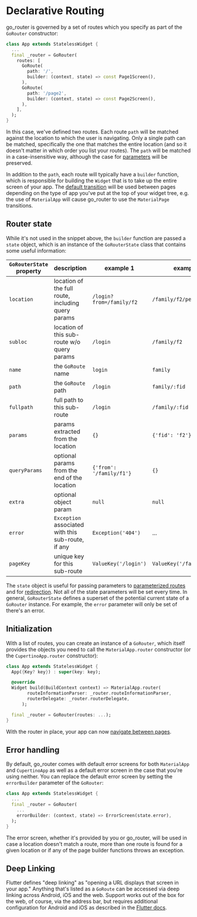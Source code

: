 # Declarative Routing

go_router is governed by a set of routes which you specify as part of the
`GoRouter` constructor:

```dart
class App extends StatelessWidget {
  ...
  final _router = GoRouter(
    routes: [
      GoRoute(
        path: '/',
        builder: (context, state) => const Page1Screen(),
      ),
      GoRoute(
        path: '/page2',
        builder: (context, state) => const Page2Screen(),
      ),
    ],
  );
}
```

In this case, we've defined two routes. Each route `path` will be matched
against the location to which the user is navigating. Only a single path can be
matched, specifically the one that matches the entire location (and so it
doesn't matter in which order you list your routes). The `path` will be matched
in a case-insensitive way, although the case for [parameters](/parameters) will
be preserved.

In addition to the `path`, each route will typically have a `builder` function,
which is responsible for building the `Widget` that is to take up the entire
screen of your app. The [default transition](/transitions) will be used between
pages depending on the type of app you've put at the top of your widget tree,
e.g. the use of `MaterialApp` will cause go_router to use the `MaterialPage`
transitions.

## Router state

While it's not used in the snippet above, the `builder` function are passed a
`state` object, which is an instance of the `GoRouterState` class that contains
some useful information:

| `GoRouterState` property | description                                        | example 1                | example 2                  |
| ------------------------ | -------------------------------------------------- | ------------------------ | -------------------------- |
| `location`               | location of the full route, including query params | `/login?from=/family/f2` | `/family/f2/person/p1`     |
| `subloc`                 | location of this sub-route w/o query params        | `/login`                 | `/family/f2`               |
| `name`                   | the `GoRoute` name                                 | `login`                  | `family`                   |
| `path`                   | the `GoRoute` path                                 | `/login`                 | `family/:fid`              |
| `fullpath`               | full path to this sub-route                        | `/login`                 | `/family/:fid`             |
| `params`                 | params extracted from the location                 | `{}`                     | `{'fid': 'f2'}`            |
| `queryParams`            | optional params from the end of the location       | `{'from': '/family/f1'}` | `{}`                       |
| `extra`                  | optional object param                              | `null`                   | `null`                     |
| `error`                  | `Exception` associated with this sub-route, if any | `Exception('404')`       | ...                        |
| `pageKey`                | unique key for this sub-route                      | `ValueKey('/login')`     | `ValueKey('/family/:fid')` |

The `state` object is useful for passing parameters to [parameterized
routes](/parameters) and for [redirection](/redirection). Not all of the state
parameters will be set every time. In general, `GoRouterState` defines a
superset of the potential current state of a `GoRouter` instance. For example,
the `error` parameter will only be set of there's an error.

## Initialization

With a list of routes, you can create an instance of a `GoRouter`, which itself
provides the objects you need to call the `MaterialApp.router` constructor (or
the `CupertinoApp.router` constructor):

```dart
class App extends StatelessWidget {
  App({Key? key}) : super(key: key);

  @override
  Widget build(BuildContext context) => MaterialApp.router(
        routeInformationParser: _router.routeInformationParser,
        routerDelegate: _router.routerDelegate,
      );

  final _router = GoRouter(routes: ...);
}
```

With the router in place, your app can now [navigate between
pages](/navigation).

## Error handling

By default, go_router comes with default error screens for both `MaterialApp`
and `CupertinoApp` as well as a default error screen in the case that you're
using neither. You can replace the default error screen by setting the
`errorBuilder` parameter of the `GoRouter`:

```dart
class App extends StatelessWidget {
  ...
  final _router = GoRouter(
    ...
    errorBuilder: (context, state) => ErrorScreen(state.error),
  );
}
```

The error screen, whether it's provided by you or go_router, will be used in
case a location doesn't match a route, more than one route is found for a given
location or if any of the page builder functions throws an exception.

## Deep Linking

Flutter defines "deep linking" as "opening a URL displays that screen in your
app." Anything that's listed as a `GoRoute` can be accessed via deep linking
across Android, iOS and the web. Support works out of the box for the web, of
course, via the address bar, but requires additional configuration for Android
and iOS as described in the [Flutter
docs](https://flutter.dev/docs/development/ui/navigation/deep-linking).
